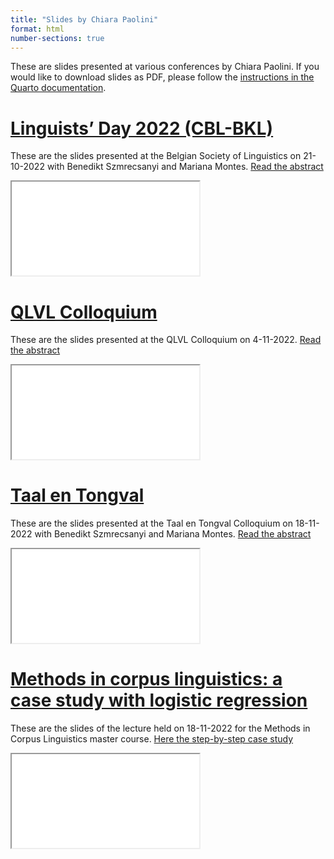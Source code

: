 ```yaml
---
title: "Slides by Chiara Paolini"
format: html
number-sections: true
---
```


These are slides presented at various conferences by Chiara Paolini. If you would like to download slides as PDF, please follow the [instructions in the Quarto documentation](https://quarto.org/docs/presentations/revealjs/presenting.html#print-to-pdf).

# [Linguists' Day 2022 (CBL-BKL)](BKL_22/index.qmd){target="_blank"}

These are the slides presented at the Belgian Society of Linguistics on 21-10-2022 with Benedikt Szmrecsanyi and Mariana Montes. [Read the abstract](BKL_22/abstract.qmd)

<div>

```{=html}
<iframe class="slide-deck" src="BKL_22/index.html"></iframe>
```

</div>

# [QLVL Colloquium](QLVL_colloquium/index.qmd){target="_blank"}

These are the slides presented at the QLVL Colloquium on 4-11-2022. [Read the abstract](QLVL_colloquium/abstract.qmd)

<div>

```{=html}
<iframe class="slide-deck" src="QLVL_colloquium/index.html"></iframe>
```

</div>


# [Taal en Tongval](Taal_tongval/index.qmd){target="_blank"}

These are the slides presented at the Taal en Tongval Colloquium on 18-11-2022 with Benedikt Szmrecsanyi and Mariana Montes. [Read the abstract](Taal_tongval/abstract.qmd)

<div>

```{=html}
<iframe class="slide-deck" src="Taal_tongval/index.html"></iframe>
```

</div>

# [Methods in corpus linguistics: a case study with logistic regression](MCL_seminar/index.qmd){target="_blank"}

These are the slides of the lecture held on 18-11-2022 for the Methods in Corpus Linguistics master course. [Here the step-by-step case study](MCL_seminar/study.qmd)

<div>

```{=html}
<iframe class="slide-deck" src="MCL_seminar/index.html"></iframe>
```

</div>

<!-- # [Conference](Conf_dir/index.qmd){target="_blank"} -->

<!-- These are the slides presented at ... -->

<!-- [Read the abstract](Conf_dir/abstract.qmd) -->

<!-- <div> -->

<!-- ```{=html} -->

<!-- <iframe class="slide-deck" src="Conf_dir/index.html"></iframe> -->

<!-- ``` -->

<!-- </div> -->
